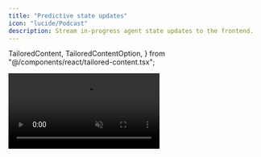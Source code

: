 ```yaml
---
title: "Predictive state updates"
icon: "lucide/Podcast"
description: Stream in-progress agent state updates to the frontend.
---
```

  TailoredContent,
  TailoredContentOption,
} from "@/components/react/tailored-content.tsx";

<video src="https://cdn.copilotkit.ai/docs/copilotkit/images/coagents/intermediate-state-render.mp4" className="rounded-lg shadow-xl" loop playsInline controls autoPlay muted />
<Callout>
  This video shows the [coagents starter](https://github.com/CopilotKit/CopilotKit/tree/main/examples/coagents-starter) repo with the [implementation](#implementation) section applied to it!
</Callout>

## What is this?

A LangGraph agent's state updates discontinuosly; only across node transitions in the graph.
But even a _single node_ in the graph often takes many seconds to run and contain sub-steps of interest to the user.

**Agent-native applications** reflect to the end-user what the agent is doing **as continuously possible.**

CopilotKit enables this through its concept of **_predictive state updates_**.


## When should I use this?
You can use this when you want to provide the user with feedback about what your agent is doing, specifically to:

- **Keep users engaged** by avoiding long loading indicators
- **Build trust** by demonstrating what the agent is working on
- Enable **agent steering** - allowing users to course-correct the agent if needed

## Important Note

When a node in your LangGraph finishes executing, **its returned state becomes the single source of truth**. While intermediate state updates are great for real-time feedback, any changes you want to persist must be explicitly included in the node's final returned state. Otherwise, they will be overwritten when the node completes.


## Implementation

<Steps>
    <Step>
        ### Install the CopilotKit SDK
        <InstallSDKSnippet components={props.components}/>
    </Step>
    <Step>
        ### Define the state
        We'll be defining a `observed_steps` field in the state, which will be updated as the agent writes different sections of the report.

        <Tabs groupId="language" items={["Python", "TypeScript"]}>
            <Tab value="Python">
                ```python title="agent-py/sample_agent/agent.py"
                from copilotkit import CopilotKitState
                from typing import Literal

                class AgentState(CopilotKitState):
                    observed_steps: list[str]  # Array of completed steps
                ```
            </Tab>
            <Tab value="TypeScript">
                ```ts title="agent-js/src/agent.ts"
                import { Annotation } from "@langchain/langgraph";
                import { CopilotKitStateAnnotation } from "@copilotkit/sdk-js/langgraph";

                export const AgentStateAnnotation = Annotation.Root({
                    observed_steps: Annotation<string[]>,  // Array of completed steps
                    ...CopilotKitStateAnnotation.spec,
                });
                export type AgentState = typeof AgentStateAnnotation.State;
                ```
            </Tab>
        </Tabs>
    </Step>
    <Step>
        ### Emit the intermediate state
        <TailoredContent
            id="state-emission"
            header={
                <div>
                    <p className="text-xl font-semibold">How would you like to emit state updates?</p>
                    <p className="text-base">
                        You can either manually emit state updates or configure specific tool calls to emit updates.
                    </p>
                </div>
            }
        >
            <TailoredContentOption
                id="manual-emission"
                title="Manual Predictive State Updates"
                description="Manually emit state updates for maximum control over when updates occur."
                icon={<FaArrowUp />}
            >
                For long-running tasks, you can emit state updates progressively as predictions of the final state. In this example, we simulate a long-running task by executing a series of steps with a one second delay between each update.
                <Tabs groupId="language" items={['Python', 'TypeScript']} default="Python">
                    <Tab value="Python">
                        ```python title="agent-py/sample_agent/agent.py"
                        from copilotkit.langgraph import copilotkit_emit_state # [!code highlight]
                        # ...
                        async def chat_node(state: AgentState, config: RunnableConfig) -> Command[Literal["cpk_action_node", "tool_node", "__end__"]]:
                            # ...

                            # Simulate executing steps one by one
                            steps = [
                                "Analyzing input data...",
                                "Identifying key patterns...",
                                "Generating recommendations...",
                                "Formatting final output..."
                            ]
                            
                            for step in steps:
                                self.state["observed_steps"] = self.state.get("observed_steps", []) + [step]
                                await copilotkit_emit_state(config, state) # [!code highlight]
                                await asyncio.sleep(1)

                            # ...
                        ```
                    </Tab>
                    <Tab value="TypeScript">
                        ```ts title="agent-js/src/agent.ts"
                        import { copilotkitEmitState } from "@copilotkit/sdk-js/langgraph"; // [!code highlight]
                        // ...
                        async function chat_node(state: AgentState, config: RunnableConfig) {
                            // ...

                            // Simulate executing steps one by one
                            const steps = [
                                "Analyzing input data...",
                                "Identifying key patterns...",
                                "Generating recommendations...",
                                "Formatting final output..."
                            ];
                            
                            for (const step of steps) {
                                state.observed_steps = [...(state.observed_steps ?? []), step];
                                copilotkitEmitState(config, state);
                                await new Promise(resolve => setTimeout(resolve, 1000));
                            }
                        }
                        ```
                    </Tab>
                </Tabs>
            </TailoredContentOption>

            <TailoredContentOption
                id="tool-emission"
                title="Tool-Based Predictive State Updates" 
                description="Configure specific tool calls to automatically emit intermediate state updates."
                icon={<FaWrench />}
            >
                For long-running tasks, you can configure CopilotKit to automatically predict state updates when specific tool calls are made. In this example, we'll configure CopilotKit to predict state updates whenever the LLM calls the step progress tool.
                <Tabs groupId="language" items={['Python', 'TypeScript']} default="Python">
                    <Tab value="Python">
                        ```python
                        from copilotkit.langgraph import copilotkit_customize_config
                        from copilotkit import CopilotKitState
                        from langgraph.types import Command
                        from langgraph.graph import END
                        from langchain.tools import tool
                        from langchain_openai import ChatOpenAI
                        from langchain_core.messages import SystemMessage, AIMessage
                        from langchain_core.runnables import RunnableConfig

                        # Define a step progress tool for the llm to report the steps
                        @tool
                        def step_progress_tool(steps: list[str])
                            """Reads and reports steps"""

                        async def frontend_actions_node(state: AgentState, config: RunnableConfig):
                            # Configure CopilotKit to treat step progress tool calls as predictive of the final state
                            config = copilotkit_customize_config(
                                config,
                                emit_intermediate_state=[
                                    {
                                        "state_key": "observed_steps",
                                        "tool": "step_progress_tool",
                                        "tool_argument": "steps"
                                    },
                                ]
                            )

                            system_message = SystemMessage(
                                content=f"You are a task performer. Pretend doing tasks you are given, report the steps using step_progress_tool."
                            )

                            # Provide the actions to the LLM
                            model = ChatOpenAI(model="gpt-4").bind_tools(
                                [
                                    *state["copilotkit"]["actions"],
                                    step_progress_tool
                                    # your other tools here
                                ],
                            )

                            # Call the model with CopilotKit's modified config
                            response = await model.ainvoke([
                                system_message,
                                *state["messages"],
                            ], config)

                            # Set the steps in state so they are persisted and communicated to the frontend
                            if isinstance(response, AIMessage) and response.tool_calls and response.tool_calls[0].get("name") == 'step_progress_tool':
                                return Command(
                                    goto=END,
                                    update={
                                        "messages": response,
                                        "observed_steps": response.tool_calls[0].get("args", None).get('steps')
                                    }
                                )

                            return Command(goto=END, update={"messages": response})
                        ```
                    </Tab>
                    <Tab value="TypeScript">
                        ```typescript
                        import { copilotkitCustomizeConfig } from '@copilotkit/sdk-js/langgraph';

                        async function frontendActionsNode(state: AgentState, config: RunnableConfig): Promise<AgentState> {
                            const modifiedConfig = copilotkitCustomizeConfig(config, {
                                emitIntermediateState: [
                                {
                                    stateKey: "observed_steps",
                                    tool: "StepProgressTool",
                                    toolArgument: "steps",
                                },
                                ],
                            });

                            const stepProgress = tool(
                                async (args) => args,
                                {
                                    name: "StepProgressTool",
                                    description: "Records progress by updating the steps array",
                                    schema: z.object({
                                        steps: z.array(z.string()),
                                    }),
                                }
                            );

                            const model = new ChatOpenAI({
                                model: "gpt-4o",
                            }).bindTools([stepProgress]);

                            const system_message = new SystemMessage("You are a task performer. Pretend doing tasks you are given, report the steps using StepProgressTool.")
                            const response = await model.invoke([system_message, ...state.messages], modifiedConfig);


                            if (response.tool_calls?.length) {
                                return {
                                    messages: response;
                                    observed_steps: response.tool_calls[0].args.steps,
                                }

                            return { messages: response };
                        }
                        ```
                    </Tab>
                </Tabs>
            </TailoredContentOption>
        </TailoredContent>
    </Step>
    <Step>
        ### Observe the predictions
        These predictions will be emitted as the agent runs, allowing you to track its progress before the final state is determined.

        ```tsx title="ui/app/page.tsx"
        import { useCoAgent, useCoAgentStateRender } from '@copilotkit/react-core';

        // ...
        type AgentState = {
            observed_steps: string[];
        };
        
        const YourMainContent = () => {
            // Get access to both predicted and final states
            const { state } = useCoAgent<AgentState>({ name: "sample_agent" });

            // Add a state renderer to observe predictions
            useCoAgentStateRender({
                name: "sample_agent",
                render: ({ state }) => {
                    if (!state.observed_steps?.length) return null;
                    return (
                        <div>
                            <h3>Current Progress:</h3>
                            <ul>
                                {state.observed_steps.map((step, i) => (
                                    <li key={i}>{step}</li>
                                ))}
                            </ul>
                        </div>
                    );
                },
            });

            return (
                <div>
                    <h1>Agent Progress</h1>
                    {state.observed_steps?.length > 0 && (
                        <div>
                            <h3>Final Steps:</h3>
                            <ul>
                                {state.observed_steps.map((step, i) => (
                                    <li key={i}>{step}</li>
                                ))}
                            </ul>
                        </div>
                    )}
                </div>
            )
        }
        ```
    </Step>
    <Step>
        ### Give it a try!
        Now you'll notice that the state predictions are emitted as the agent makes progress, giving you insight into its work before the final state is determined.
        You can apply this pattern to any long-running task in your agent.
    </Step>
</Steps>
